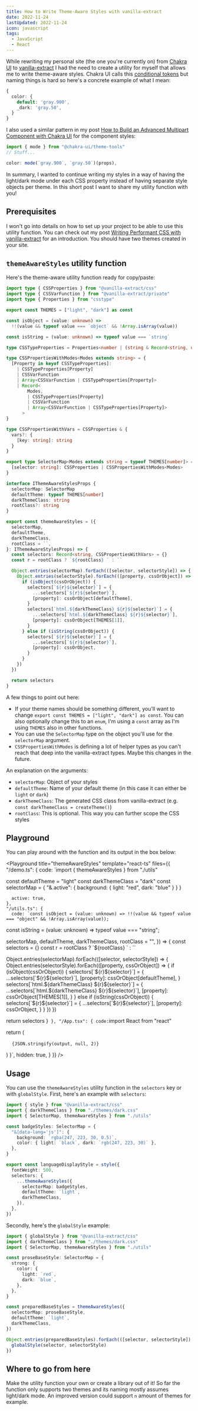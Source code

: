 ```yaml
---
title: How to Write Theme-Aware Styles with vanilla-extract
date: 2022-11-24
lastUpdated: 2022-11-24
icon: javascript
tags:
  - JavaScript
  - React
---
```


While rewriting my personal site (the one you're currently on) from [Chakra UI](https://chakra-ui.com/) to [vanilla-extract](https://vanilla-extract.style/) I had the need to create a utility for myself that allows me to write theme-aware styles. Chakra UI calls this [conditional tokens](https://chakra-ui.com/docs/styled-system/semantic-tokens) but naming things is hard so here's a concrete example of what I mean:

```ts
{
  color: {
    default: 'gray.900',
    _dark: 'gray.50',
  }
}
```

I also used a similar pattern in my post [How to Build an Advanced Multipart Component with Chakra UI](/react/how-to-build-an-advanced-multipart-component-with-chakra-ui) for the component styles:

```ts
import { mode } from "@chakra-ui/theme-tools"
// Stuff...

color: mode(`gray.900`, `gray.50`)(props),
```

In summary, I wanted to continue writing my styles in a way of having the light/dark mode under each CSS property instead of having separate style objects per theme. In this short post I want to share my utility function with you!

## Prerequisites

I won't go into details on how to set up your project to be able to use this utility function. You can check out my post [Writing Performant CSS with vanilla-extract](/javascript/writing-performant-css-with-vanilla-extract) for an introduction. You should have two themes created in your site.

## `themeAwareStyles` utility function

Here's the theme-aware utility function ready for copy/paste:

```ts
import type { CSSProperties } from "@vanilla-extract/css"
import type { CSSVarFunction } from "@vanilla-extract/private"
import type { Properties } from "csstype"

export const THEMES = ["light", "dark"] as const

const isObject = (value: unknown) =>
  !!(value && typeof value === `object` && !Array.isArray(value))

const isString = (value: unknown) => typeof value === `string`

type CSSTypeProperties = Properties<number | (string & Record<string, unknown>)>

type CSSPropertiesWithModes<Modes extends string> = {
  [Property in keyof CSSTypeProperties]:
    | CSSTypeProperties[Property]
    | CSSVarFunction
    | Array<CSSVarFunction | CSSTypeProperties[Property]>
    | Record<
        Modes,
        | CSSTypeProperties[Property]
        | CSSVarFunction
        | Array<CSSVarFunction | CSSTypeProperties[Property]>
      >
}

type CSSPropertiesWithVars = CSSProperties & {
  vars?: {
    [key: string]: string
  }
}

export type SelectorMap<Modes extends string = typeof THEMES[number]> = {
  [selector: string]: CSSProperties | CSSPropertiesWithModes<Modes>
}

interface IThemeAwareStylesProps {
  selectorMap: SelectorMap
  defaultTheme: typeof THEMES[number]
  darkThemeClass: string
  rootClass?: string
}

export const themeAwareStyles = ({
  selectorMap,
  defaultTheme,
  darkThemeClass,
  rootClass = ``,
}: IThemeAwareStylesProps) => {
  const selectors: Record<string, CSSPropertiesWithVars> = {}
  const r = rootClass ? `${rootClass} ` : ``

  Object.entries(selectorMap).forEach(([selector, selectorStyle]) => {
    Object.entries(selectorStyle).forEach(([property, cssOrObject]) => {
      if (isObject(cssOrObject)) {
        selectors[`${r}${selector}`] = {
          ...selectors[`${r}${selector}`],
          [property]: cssOrObject[defaultTheme],
        }
        selectors[`html.${darkThemeClass} ${r}${selector}`] = {
          ...selectors[`html.${darkThemeClass} ${r}${selector}`],
          [property]: cssOrObject[THEMES[1]],
        }
      } else if (isString(cssOrObject)) {
        selectors[`${r}${selector}`] = {
          ...selectors[`${r}${selector}`],
          [property]: cssOrObject,
        }
      }
    })
  })

  return selectors
}
```

A few things to point out here:

- If your theme names should be something different, you'll want to change `export const THEMES = ["light", "dark"] as const`. You can also optionally change this to an `enum`, I'm using a `const` array as I'm using `THEMES` also in other functions.
- You can use the `SelectorMap` type on the object you'll use for the `selectorMap` argument.
- `CSSPropertiesWithModes` is defining a lot of helper types as you can't reach that deep into the vanilla-extract types. Maybe this changes in the future.

An explanation on the arguments:

- `selectorMap`: Object of your styles
- `defaultTheme`: Name of your default theme (in this case it can either be `light` or `dark`)
- `darkThemeClass`: The generated CSS class from vanilla-extract (e.g. `const darkThemeClass = createTheme()`)
- `rootClass`: This is optional. This way you can further scope the CSS styles

## Playground

You can play around with the function and its output in the box below:

<Playground 
  title="themeAwareStyles"
  template="react-ts"
  files={{
    "/demo.ts": {
      code: `import { themeAwareStyles } from "./utils"

const defaultTheme = "light"
const darkThemeClass = "dark"
const selectorMap = { "&.active": { background: { light: "red", dark: "blue" } } }

      active: true,
    },
    "/utils.ts": {
      code: `const isObject = (value: unknown) => !!(value && typeof value === "object" && !Array.isArray(value));
const isString = (value: unknown) => typeof value === "string";

  selectorMap,
  defaultTheme,
  darkThemeClass,
  rootClass = "",
}) => {
  const selectors = {}
  const r = rootClass ? \`$\{rootClass} \` : \`\`

Object.entries(selectorMap).forEach(([selector, selectorStyle]) => {
Object.entries(selectorStyle).forEach(([property, cssOrObject]) => {
if (isObject(cssOrObject)) {
selectors[\`$\{r}$\{selector}\`] = {
...selectors[\`$\{r}$\{selector}\`],
[property]: cssOrObject[defaultTheme],
}
selectors[\`html.$\{darkThemeClass} $\{r}$\{selector}\`] = {
...selectors[\`html.$\{darkThemeClass} $\{r}$\{selector}\`],
[property]: cssOrObject[THEMES[1]],
}
} else if (isString(cssOrObject)) {
selectors[\`\${r}$\{selector}\`] = {
...selectors[\`$\{r}$\{selector}\`],
[property]: cssOrObject,
}
}
})
})

return selectors
}` }, "/App.tsx": { code:`import React from "react"

  return (
    <pre>
      <code>
        {JSON.stringify(output, null, 2)}
      </code>
    </pre>
  )
}`,
      hidden: true,
    }
  }}
/>

## Usage

You can use the `themeAwareStyles` utility function in the `selectors` key or with `globalStyle`. First, here's an example with `selectors`:

```ts
import { style } from "@vanilla-extract/css"
import { darkThemeClass } from "./themes/dark.css"
import { SelectorMap, themeAwareStyles } from "./utils"

const badgeStyles: SelectorMap = {
  "&[data-lang='js']": {
    background: `rgba(247, 223, 30, 0.5)`,
    color: { light: `black`, dark: `rgb(247, 223, 30)` },
  },
}

export const languageDisplayStyle = style({
  fontWeight: 500,
  selectors: {
    ...themeAwareStyles({
      selectorMap: badgeStyles,
      defaultTheme: `light`,
      darkThemeClass,
    }),
  },
})
```

Secondly, here's the `globalStyle` example:

```ts
import { globalStyle } from "@vanilla-extract/css"
import { darkThemeClass } from "./themes/dark.css"
import { SelectorMap, themeAwareStyles } from "./utils"

const proseBaseStyle: SelectorMap = {
  strong: {
    color: {
      light: `red`,
      dark: `blue`,
    },
  },
}

const preparedBaseStyles = themeAwareStyles({
  selectorMap: proseBaseStyle,
  defaultTheme: `light`,
  darkThemeClass,
})

Object.entries(preparedBaseStyles).forEach(([selector, selectorStyle]) => {
  globalStyle(selector, selectorStyle)
})
```

## Where to go from here

Make the utility function your own or create a library out of it! So far the function only supports two themes and its naming mostly assumes light/dark mode. An improved version could support `n` amount of themes for example.
